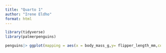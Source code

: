 ```yaml
---
title: "Quarto 1"
author: "Irene Eldho"
format: html
---
```


```r
library(tidyverse)
library(palmerpenguins)

```

```r
penguins|> ggplot(mapping = aes(x = body_mass_g,y= flipper_length_mm,color=species)) + geom_point() + labs(title="Penguins Body Mass compared to Flipper Length",x="Body Mass",y="Flipper Length")

                     
```
